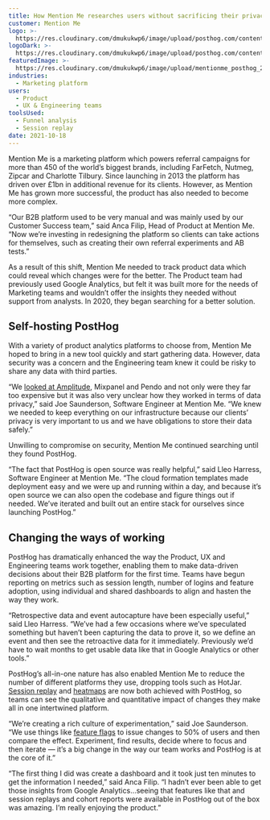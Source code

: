 ```yaml
---
title: How Mention Me researches users without sacrificing their privacy
customer: Mention Me
logo: >-
  https://res.cloudinary.com/dmukukwp6/image/upload/posthog.com/contents/images/customers/mention-me/logo.svg
logoDark: >-
  https://res.cloudinary.com/dmukukwp6/image/upload/posthog.com/contents/images/customers/mention-me/logo_dark.svg
featuredImage: >-
  https://res.cloudinary.com/dmukukwp6/image/upload/mentionme_posthog_2ad8331ab9.png
industries:
  - Marketing platform
users:
  - Product
  - UX & Engineering teams
toolsUsed:
  - Funnel analysis
  - Session replay
date: 2021-10-18
---
```


<FloatedImage image="/images/customers/model.png" />

Mention Me is a marketing platform which powers referral campaigns for more than 450 of the world’s biggest brands, including FarFetch, Nutmeg, Zipcar and Charlotte Tilbury. Since launching in 2013 the platform has driven over £1bn in additional revenue for its clients. However, as Mention Me has grown more successful, the product has also needed to become more complex.

“Our B2B platform used to be very manual and was mainly used by our Customer Success team,” said Anca Filip, Head of Product at Mention Me. “Now we’re investing in redesigning the platform so clients can take actions for themselves, such as creating their own referral experiments and AB tests.”

As a result of this shift, Mention Me needed to track product data which could reveal which changes were for the better. The Product team had previously used Google Analytics, but felt it was built more for the needs of Marketing teams and wouldn’t offer the insights they needed without support from analysts. In 2020, they began searching for a better solution.

<BorderWrapper>
<Quote
    imageSource="/images/customers/joe.png"
    size="md"
    name="Joe Saunderson"
    title="Software Engineer, Mention Me"
    quote={`“We looked at Amplitude, Mixpanel and Pendo and not only were they far too expensive but it was also very unclear how they worked in terms of data privacy.”`}
/>
</BorderWrapper>

## Self-hosting PostHog

With a variety of product analytics platforms to choose from, Mention Me hoped to bring in a new tool quickly and start gathering data. However, data security was a concern and the Engineering team knew it could be risky to share any data with third parties.

“We [looked at Amplitude](/blog/posthog-vs-amplitude), Mixpanel and Pendo and not only were they far too expensive but it was also very unclear how they worked in terms of data privacy,” said Joe Saunderson, Software Engineer at Mention Me. “We knew we needed to keep everything on our infrastructure because our clients’ privacy is very important to us and we have obligations to store their data safely.”

Unwilling to compromise on security, Mention Me continued searching until they found PostHog.

“The fact that PostHog is open source was really helpful,” said Lleo Harress, Software Engineer at Mention Me. “The cloud formation templates made deployment easy and we were up and running within a day, and because it’s open source we can also open the codebase and figure things out if needed. We’ve iterated and built out an entire stack for ourselves since launching PostHog.”

## Changing the ways of working

PostHog has dramatically enhanced the way the Product, UX and Engineering teams work together, enabling them to make data-driven decisions about their B2B platform for the first time. Teams have begun reporting on metrics such as session length, number of logins and feature adoption, using individual and shared dashboards to align and hasten the way they work.

“Retrospective data and event autocapture have been especially useful,” said Lleo Harress. “We’ve had a few occasions where we’ve speculated something but haven’t been capturing the data to prove it, so we define an event and then see the retroactive data for it immediately. Previously we’d have to wait months to get usable data like that in Google Analytics or other tools.”

PostHog’s all-in-one nature has also enabled Mention Me to reduce the number of different platforms they use, dropping tools such as HotJar. [Session replay](/product/session-recording) and [heatmaps](/product/heatmaps) are now both achieved with PostHog, so teams can see the qualitative and quantitative impact of changes they make all in one intertwined platform.

<BorderWrapper>
<Quote
    imageSource="/images/customers/anca.png"
    size="md"
    name="Anca Filip"
    title="Head of Product, Mention Me"
    quote={`"PostHog has helped us improve our product and get a much better understanding of our users than we've ever been able to before."`}
/>
</BorderWrapper>

“We’re creating a rich culture of experimentation,” said Joe Saunderson. “We use things like [feature flags](/product/feature-flags) to issue changes to 50% of users and then compare the effect. Experiment, find results, decide where to focus and then iterate — it’s a big change in the way our team works and PostHog is at the core of it.”

“The first thing I did was create a dashboard and it took just ten minutes to get the information I needed,” said Anca Filip. “I hadn’t ever been able to get those insights from Google Analytics...seeing that features like that and session replays and cohort reports were available in PostHog out of the box was amazing. I’m really enjoying the product.”
